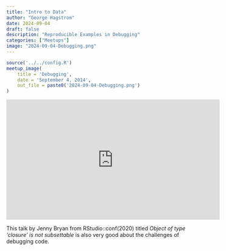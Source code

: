 ```yaml
---
title: "Intro to Data"
author: "George Hagstrom"
date: 2024-09-04
draft: false
description: "Reproducible Examples in Debugging"
categories: ["Meetups"]
image: "2024-09-04-Debugging.png"
---
```


```r
source('../../config.R')
meetup_image(
	title = 'Debugging',
	date = 'September 4, 2014',
	out_file = paste0('2024-09-04-Debugging.png')
)
```

<iframe width="560" height="315" src="https://www.youtube.com/embed/bo5qHhYzRSA" title="YouTube video player" frameborder="0" allow="accelerometer; autoplay; clipboard-write; encrypted-media; gyroscope; picture-in-picture" allowfullscreen></iframe>

This talk by Jenny Bryan from RStudio::conf(2020) titled *Object of type ‘closure’ is not subsettable* is also very good about the challenges of debugging code.
